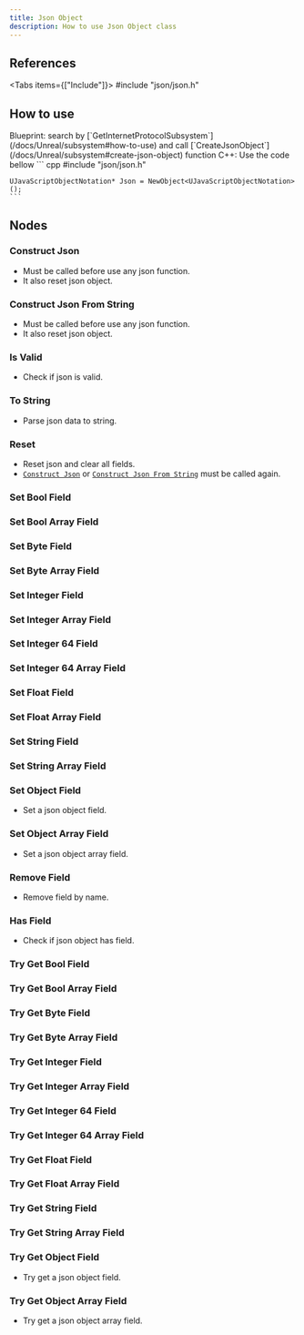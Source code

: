 ```yaml
---
title: Json Object
description: How to use Json Object class
---
```



## References

<Tabs items={["Include"]}>
    <Tab value="Include">#include "json/json.h"</Tab>
</Tabs>

## How to use

<Steps>
  <Step>
    Blueprint: search by [`GetInternetProtocolSubsystem`](/docs/Unreal/subsystem#how-to-use) and call [`CreateJsonObject`](/docs/Unreal/subsystem#create-json-object) function
  </Step>
  <Step>
    C++: Use the code bellow
    ``` cpp
    #include "json/json.h"

    UJavaScriptObjectNotation* Json = NewObject<UJavaScriptObjectNotation>();
    ```

  </Step>
</Steps>

## Nodes

### Construct Json

-   Must be called before use any json function.
-   It also reset json object.

<ImageZoom
    src="/img/json/constructjson.png"
    alt="json"
    width={263}
    height={104}
/>

### Construct Json From String

-   Must be called before use any json function.
-   It also reset json object.

<ImageZoom
    src="/img/json/constructjsonstring.png"
    alt="json"
    width={263}
    height={134}
/>

### Is Valid

-   Check if json is valid.

<ImageZoom src="/img/json/isvalid.png" alt="json" width={118} height={56} />

### To String

-   Parse json data to string.

<ImageZoom src="/img/json/tostring.png" alt="json" width={117} height={56} />

### Reset

-   Reset json and clear all fields.
-   [`Construct Json`](/docs/Unreal/json#construct-json) or [`Construct Json From String`](/docs/Unreal/json#construct-json-from-string) must be called again.

<ImageZoom src="/img/json/reset.png" alt="json" width={263} height={104} />

### Set Bool Field

<ImageZoom
    src="/img/json/setboolfield.png"
    alt="json"
    width={263}
    height={160}
/>

### Set Bool Array Field

<ImageZoom
    src="/img/json/setboolarrayfield.png"
    alt="json"
    width={263}
    height={160}
/>

### Set Byte Field

<ImageZoom
    src="/img/json/setbytefield.png"
    alt="json"
    width={263}
    height={160}
/>

### Set Byte Array Field

<ImageZoom
    src="/img/json/setbytearrayfield.png"
    alt="json"
    width={263}
    height={160}
/>

### Set Integer Field

<ImageZoom
    src="/img/json/setintegerfield.png"
    alt="json"
    width={263}
    height={160}
/>

### Set Integer Array Field

<ImageZoom
    src="/img/json/setintegerarrayfield.png"
    alt="json"
    width={263}
    height={160}
/>

### Set Integer 64 Field

<ImageZoom
    src="/img/json/setinteger64field.png"
    alt="json"
    width={263}
    height={160}
/>

### Set Integer 64 Array Field

<ImageZoom
    src="/img/json/setinteger64arrayfield.png"
    alt="json"
    width={263}
    height={160}
/>

### Set Float Field

<ImageZoom
    src="/img/json/setfloatfield.png"
    alt="json"
    width={263}
    height={160}
/>

### Set Float Array Field

<ImageZoom
    src="/img/json/setfloatarrayfield.png"
    alt="json"
    width={263}
    height={160}
/>

### Set String Field

<ImageZoom
    src="/img/json/setstringfield.png"
    alt="json"
    width={263}
    height={160}
/>

### Set String Array Field

<ImageZoom
    src="/img/json/setstringarrayfield.png"
    alt="json"
    width={263}
    height={160}
/>

### Set Object Field

-   Set a json object field.

<ImageZoom
    src="/img/json/setobjectfield.png"
    alt="json"
    width={263}
    height={160}
/>

### Set Object Array Field

-   Set a json object array field.

<ImageZoom
    src="/img/json/setobjectarrayfield.png"
    alt="json"
    width={263}
    height={160}
/>

### Remove Field

-   Remove field by name.

<ImageZoom
    src="/img/json/removefield.png"
    alt="json"
    width={263}
    height={134}
/>

### Has Field

-   Check if json object has field.

<ImageZoom src="/img/json/hasfield.png" alt="json" width={241} height={60} />

### Try Get Bool Field

<ImageZoom
    src="/img/json/trygetboolfield.png"
    alt="json"
    width={263}
    height={134}
/>

### Try Get Bool Array Field

<ImageZoom
    src="/img/json/trygetboolarrayfield.png"
    alt="json"
    width={263}
    height={134}
/>

### Try Get Byte Field

<ImageZoom
    src="/img/json/trygetbytefield.png"
    alt="json"
    width={263}
    height={134}
/>

### Try Get Byte Array Field

<ImageZoom
    src="/img/json/trygetbytearrayfield.png"
    alt="json"
    width={263}
    height={134}
/>

### Try Get Integer Field

<ImageZoom
    src="/img/json/trygetintegerfield.png"
    alt="json"
    width={263}
    height={134}
/>

### Try Get Integer Array Field

<ImageZoom
    src="/img/json/trygetintegerarrayfield.png"
    alt="json"
    width={263}
    height={134}
/>

### Try Get Integer 64 Field

<ImageZoom
    src="/img/json/trygetinteger64field.png"
    alt="json"
    width={263}
    height={134}
/>

### Try Get Integer 64 Array Field

<ImageZoom
    src="/img/json/trygetinteger64arrayfield.png"
    alt="json"
    width={263}
    height={134}
/>

### Try Get Float Field

<ImageZoom
    src="/img/json/trygetfloatfield.png"
    alt="json"
    width={263}
    height={134}
/>

### Try Get Float Array Field

<ImageZoom
    src="/img/json/trygetfloatarrayfield.png"
    alt="json"
    width={263}
    height={134}
/>

### Try Get String Field

<ImageZoom
    src="/img/json/trygetstringfield.png"
    alt="json"
    width={263}
    height={134}
/>

### Try Get String Array Field

<ImageZoom
    src="/img/json/trygetstringarrayfield.png"
    alt="json"
    width={263}
    height={134}
/>

### Try Get Object Field

-   Try get a json object field.

<ImageZoom
    src="/img/json/trygetobjectfield.png"
    alt="json"
    width={263}
    height={134}
/>

### Try Get Object Array Field

-   Try get a json object array field.

<ImageZoom
    src="/img/json/trygetobjectarrayfield.png"
    alt="json"
    width={263}
    height={134}
/>
